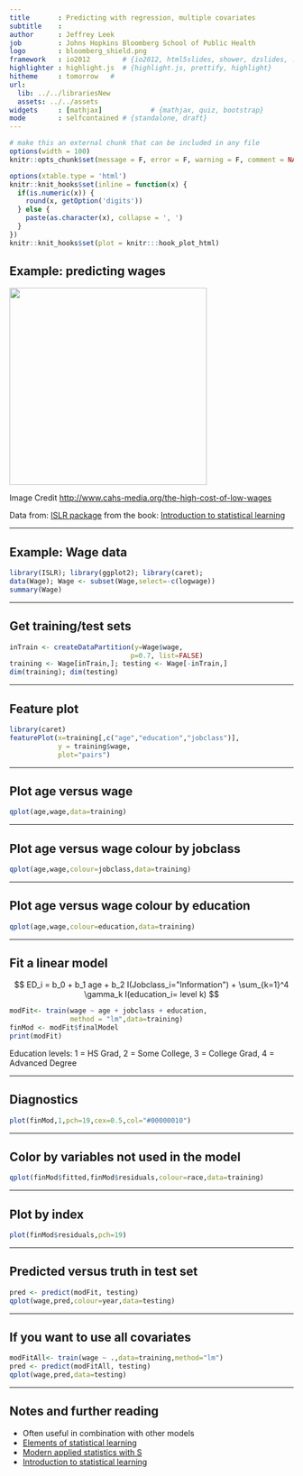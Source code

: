 ```yaml
---
title       : Predicting with regression, multiple covariates
subtitle    : 
author      : Jeffrey Leek
job         : Johns Hopkins Bloomberg School of Public Health
logo        : bloomberg_shield.png
framework   : io2012        # {io2012, html5slides, shower, dzslides, ...}
highlighter : highlight.js  # {highlight.js, prettify, highlight}
hitheme     : tomorrow   # 
url:
  lib: ../../librariesNew
  assets: ../../assets
widgets     : [mathjax]            # {mathjax, quiz, bootstrap}
mode        : selfcontained # {standalone, draft}
---
```



```r
# make this an external chunk that can be included in any file
options(width = 100)
knitr::opts_chunk$set(message = F, error = F, warning = F, comment = NA, fig.align = 'center', dpi = 100, tidy = F, cache.path = '.cache/', fig.path = 'fig/')

options(xtable.type = 'html')
knitr::knit_hooks$set(inline = function(x) {
  if(is.numeric(x)) {
    round(x, getOption('digits'))
  } else {
    paste(as.character(x), collapse = ', ')
  }
})
knitr::knit_hooks$set(plot = knitr:::hook_plot_html)
```



## Example: predicting wages

<img class=center src=assets/img/08_PredictionAndMachineLearning/wages.jpg height=350>

Image Credit [http://www.cahs-media.org/the-high-cost-of-low-wages](http://www.cahs-media.org/the-high-cost-of-low-wages)

Data from: [ISLR package](http://cran.r-project.org/web/packages/ISLR) from the book: [Introduction to statistical learning](http://www-bcf.usc.edu/~gareth/ISL/)



---

## Example: Wage data

```r
library(ISLR); library(ggplot2); library(caret);
data(Wage); Wage <- subset(Wage,select=-c(logwage))
summary(Wage)
```



---

## Get training/test sets

```r
inTrain <- createDataPartition(y=Wage$wage,
                              p=0.7, list=FALSE)
training <- Wage[inTrain,]; testing <- Wage[-inTrain,]
dim(training); dim(testing)
```



---

## Feature plot

```r
library(caret)
featurePlot(x=training[,c("age","education","jobclass")],
            y = training$wage,
            plot="pairs")
```


---

## Plot age versus wage


```r
qplot(age,wage,data=training)
```


---

## Plot age versus wage colour by jobclass


```r
qplot(age,wage,colour=jobclass,data=training)
```


---

## Plot age versus wage colour by education


```r
qplot(age,wage,colour=education,data=training)
```

---

## Fit a linear model 

$$ ED_i = b_0 + b_1 age + b_2 I(Jobclass_i="Information") + \sum_{k=1}^4 \gamma_k I(education_i= level k) $$

```r
modFit<- train(wage ~ age + jobclass + education,
               method = "lm",data=training)
finMod <- modFit$finalModel
print(modFit)
```

Education levels: 1 = HS Grad, 2 = Some College, 3 = College Grad, 4 = Advanced Degree

---

## Diagnostics

```r
plot(finMod,1,pch=19,cex=0.5,col="#00000010")
```


---

## Color by variables not used in the model 

```r
qplot(finMod$fitted,finMod$residuals,colour=race,data=training)
```

---

## Plot by index

```r
plot(finMod$residuals,pch=19)
```


---

## Predicted versus truth in test set

```r
pred <- predict(modFit, testing)
qplot(wage,pred,colour=year,data=testing)
```

---

## If you want to use all covariates

```r
modFitAll<- train(wage ~ .,data=training,method="lm")
pred <- predict(modFitAll, testing)
qplot(wage,pred,data=testing)
```


---

## Notes and further reading

* Often useful in combination with other models 
* [Elements of statistical learning](http://www-stat.stanford.edu/~tibs/ElemStatLearn/)
* [Modern applied statistics with S](http://www.amazon.com/Modern-Applied-Statistics-W-N-Venables/dp/0387954570)
* [Introduction to statistical learning](http://www-bcf.usc.edu/~gareth/ISL/)